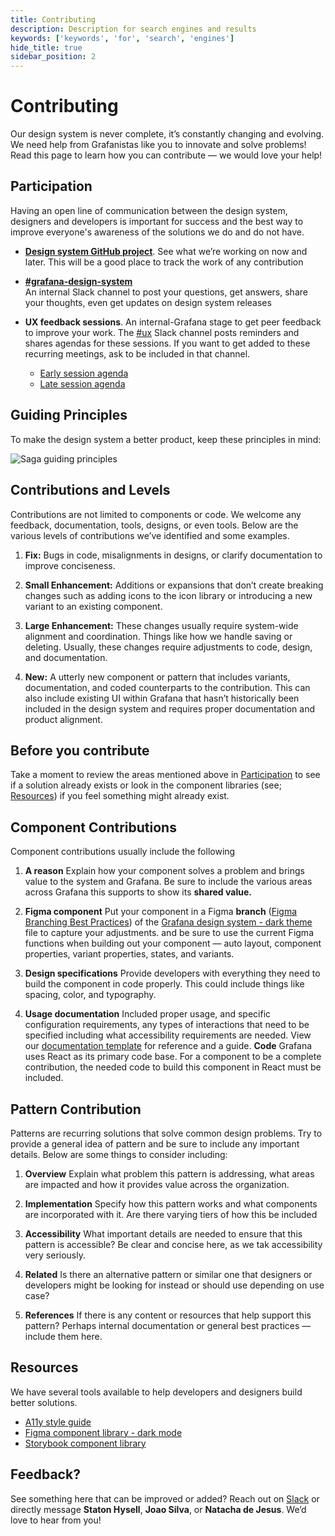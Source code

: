 ```yaml
---
title: Contributing
description: Description for search engines and results
keywords: ['keywords', 'for', 'search', 'engines']
hide_title: true
sidebar_position: 2
---
```



# Contributing <Badge text='ready' color='green'></Badge>

Our design system is never complete, it’s constantly changing and evolving. We need help from Grafanistas like you to innovate and solve problems! Read this page to learn how you can contribute — we would love your help!

## Participation

Having an open line of communication between the design system, designers and developers is important for success and the best way to improve everyone's awareness of the solutions we do and do not have.

- **[Design system GitHub project](https://github.com/orgs/grafana/projects/176/views/4)**.
  See what we’re working on now and later. This will be a good place to track the work of any contribution

- **[#grafana-design-system](https://raintank-corp.slack.com/archives/CT7S455SP)**  
  An internal Slack channel to post your questions, get answers, share your thoughts, even get updates on design system releases

- **UX feedback sessions**.
  An internal-Grafana stage to get peer feedback to improve your work. The [#ux](https://raintank-corp.slack.com/archives/C0F5GDR4P) Slack channel posts reminders and shares agendas for these sessions. If you want to get added to these recurring meetings, ask to be included in that channel.
  - [Early session agenda](https://docs.google.com/document/d/1m2yciWfQa-rp-KLUrMLYOge00GAd8bLPzmDtDwDFt0o/edit?usp=sharing)
  - [Late session agenda](https://docs.google.com/document/d/1oeaCzAyy3W-TguKUTaOqT2wIiAabuAO_Gr3TMOZKxcA/edit)

## Guiding Principles

To make the design system a better product, keep these principles in mind:

![Saga guiding principles](/img/GuidingPrinciples.png 'Image showing graphs and charts related to the guiding principles of the Saga design system')

## Contributions and Levels

Contributions are not limited to components or code. We welcome any feedback, documentation, tools, designs, or even tools. Below are the various levels of contributions we’ve identified and some examples.

1. **Fix:** Bugs in code, misalignments in designs, or clarify documentation to improve conciseness.

2. **Small Enhancement:** Additions or expansions that don’t create breaking changes such as adding icons to the icon library or introducing a new variant to an existing component.

3. **Large Enhancement:** These changes usually require system-wide alignment and coordination. Things like how we handle saving or deleting. Usually, these changes require adjustments to code, design, and documentation.

4. **New:** A utterly new component or pattern that includes variants, documentation, and coded counterparts to the contribution. This can also include existing UI within Grafana that hasn’t historically been included in the design system and requires proper documentation and product alignment.

## Before you contribute

Take a moment to review the areas mentioned above in [Participation](/contributing#participation) to see if a solution already exists or look in the component libraries (see; [Resources](/contributing#resources)) if you feel something might already exist.

## Component Contributions

Component contributions usually include the following

1. **A reason**
   Explain how your component solves a problem and brings value to the system and Grafana. Be sure to include the various areas across Grafana this supports to show its **shared value.**

2. **Figma component**
   Put your component in a Figma **branch** ([Figma Branching Best Practices](https://www.figma.com/best-practices/branching-in-figma/)) of the [Grafana design system - dark theme](https://www.figma.com/file/htVIFrTq8e7sx8Olo7L6kZ/Grafana-design-system---Dark-theme?node-id=8444%3A13469&t=cS6yqqfuFLwhDQR9-1) file to capture your adjustments. and be sure to use the current Figma functions when building out your component — auto layout, component properties, variant properties, states, and variants.
3. **Design specifications**
   Provide developers with everything they need to build the component in code properly. This could include things like spacing, color, and typography.

4. **Usage documentation**
   Included proper usage, and specific configuration requirements, any types of interactions that need to be specified including what accessibility requirements are needed. View our [documentation template](https://docs.google.com/document/d/1wTaSWYif6Kz-2aBuP4R-HUkj9JwFsyYIwZroALQTQOs/edit?usp=share_link) for reference and a guide.
   **Code**
   Grafana uses React as its primary code base. For a component to be a complete contribution, the needed code to build this component in React must be included.

## Pattern Contribution

Patterns are recurring solutions that solve common design problems. Try to provide a general idea of pattern and be sure to include any important details. Below are some things to consider including:

1. **Overview**
   Explain what problem this pattern is addressing, what areas are impacted and how it provides value across the organization.

2. **Implementation**
   Specify how this pattern works and what components are incorporated with it. Are there varying tiers of how this be included

3. **Accessibility**
   What important details are needed to ensure that this pattern is accessible? Be clear and concise here, as we tak accessibility very seriously.

4. **Related**
   Is there an alternative pattern or similar one that designers or developers might be looking for instead or should use depending on use case?

5. **References**
   If there is any content or resources that help support this pattern? Perhaps internal documentation or general best practices — include them here.

## Resources

We have several tools available to help developers and designers build better solutions.

- [A11y style guide](https://github.com/grafana/grafana/blob/main/contribute/style-guides/accessibility.md)
- [Figma component library - dark mode](https://www.figma.com/file/htVIFrTq8e7sx8Olo7L6kZ/Grafana-design-system---Dark-theme?node-id=8443%3A13519)
- [Storybook component library](https://developers.grafana.com/ui/latest/index.html?path=/docs/docs-overview-intro--page)

## Feedback?

See something here that can be improved or added? Reach out on [Slack](https://raintank-corp.slack.com/archives/CT7S455SP) or directly message **Staton Hysell**, **Joao Silva**, or **Natacha de Jesus**. We’d love to hear from you!
